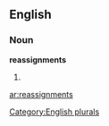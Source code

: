 
==English==

===Noun===
'''reassignments'''

# {{plural of|[[reassignment]]}}

[[Category:English plurals]]

[[ar:reassignments]]
